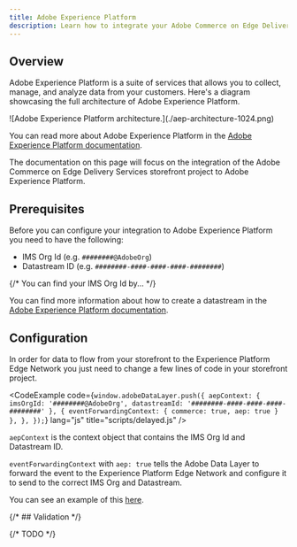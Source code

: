 ```yaml
---
title: Adobe Experience Platform
description: Learn how to integrate your Adobe Commerce on Edge Delivery Services storefront project to the Adobe Experience Platform.
---
```



## Overview

Adobe Experience Platform is a suite of services that allows you to collect, manage, and analyze data from your customers. Here's a diagram showcasing the full architecture of Adobe Experience Platform.

<Diagram caption="Adobe Experience Platform architecture.">
  ![Adobe Experience Platform architecture.](./aep-architecture-1024.png)
</Diagram>

You can read more about Adobe Experience Platform in the [Adobe Experience Platform documentation](https://experienceleague.adobe.com/docs/experience-platform/landing/home.html).

The documentation on this page will focus on the integration of the Adobe Commerce on Edge Delivery Services storefront project to Adobe Experience Platform.

## Prerequisites

Before you can configure your integration to Adobe Experience Platform you need to have the following:

* IMS Org Id (e.g. `########@AdobeOrg`)
* Datastream ID (e.g. `########-####-####-####-########`)

{/* You can find your IMS Org Id by... */}

You can find more information about how to create a datastream in the [Adobe Experience Platform documentation](https://experienceleague.adobe.com/docs/experience-platform/datastreams/overview.html).

## Configuration

In order for data to flow from your storefront to the Experience Platform Edge Network you just need to change a few lines of code in your storefront project.

<CodeExample code={`
window.adobeDataLayer.push({
		aepContext: {
				imsOrgId: '########@AdobeOrg',
				datastreamId: '########-####-####-####-########'
		},
		{ eventForwardingContext: { commerce: true, aep: true } },
	},
});
`} lang="js" title="scripts/delayed.js" />

`aepContext` is the context object that contains the IMS Org Id and Datastream ID.

`eventForwardingContext` with `aep: true` tells the Adobe Data Layer to forward the event to the Experience Platform Edge Network and configure it to send to the correct IMS Org and Datastream.

You can see an example of this [here](https://github.com/hlxsites/aem-boilerplate-commerce/commit/eb49d00bcebd21e48cd87c0efced17d2c6ccfd9d).

{/* ## Validation */}

{/* TODO */}
